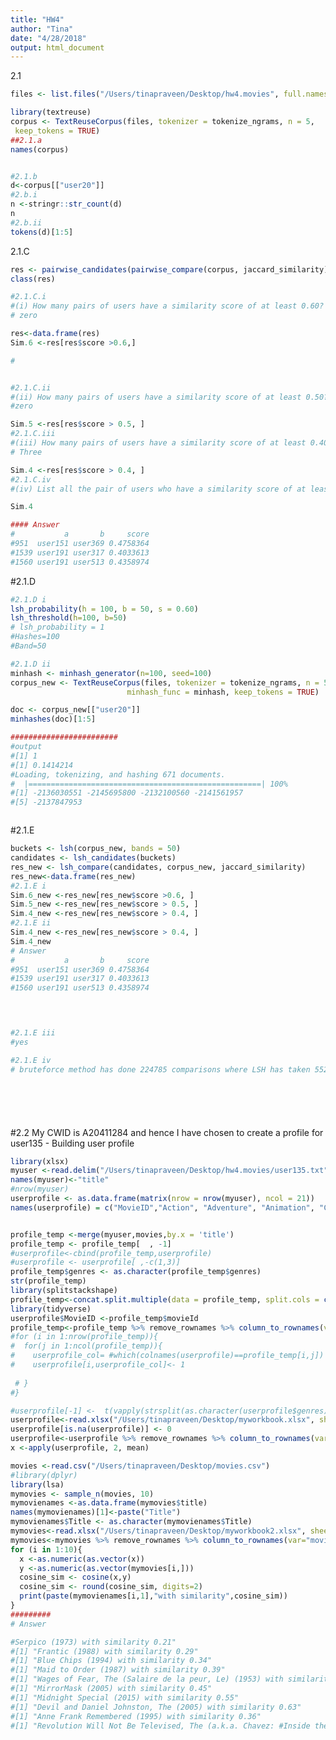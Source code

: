 ```yaml
---
title: "HW4"
author: "Tina"
date: "4/28/2018"
output: html_document
---
```

2.1
```r
files <- list.files("/Users/tinapraveen/Desktop/hw4.movies", full.names=T)

library(textreuse)
corpus <- TextReuseCorpus(files, tokenizer = tokenize_ngrams, n = 5,
 keep_tokens = TRUE)
##2.1.a
names(corpus)


#2.1.b
d<-corpus[["user20"]]
#2.b.i
n <-stringr::str_count(d) 
n
#2.b.ii
tokens(d)[1:5]

``` 
2.1.C

```r
res <- pairwise_candidates(pairwise_compare(corpus, jaccard_similarity))
class(res)
```


```r
#2.1.C.i
#(i) How many pairs of users have a similarity score of at least 0.60?
# zero

res<-data.frame(res)
Sim.6 <-res[res$score >0.6,]

# 


#2.1.C.ii
#(ii) How many pairs of users have a similarity score of at least 0.50?
#zero

Sim.5 <-res[res$score > 0.5, ]
#2.1.C.iii
#(iii) How many pairs of users have a similarity score of at least 0.40?
# Three

Sim.4 <-res[res$score > 0.4, ]
#2.1.C.iv
#(iv) List all the pair of users who have a similarity score of at least 0.40.

Sim.4

#### Answer
#           a       b     score
#951  user151 user369 0.4758364
#1539 user191 user317 0.4033613
#1560 user191 user513 0.4358974
```
#2.1.D 

```r
#2.1.D i 
lsh_probability(h = 100, b = 50, s = 0.60)
lsh_threshold(h=100, b=50)
# lsh_probability = 1 
#Hashes=100
#Band=50

#2.1.D ii
minhash <- minhash_generator(n=100, seed=100)
corpus_new <- TextReuseCorpus(files, tokenizer = tokenize_ngrams, n = 5,
                          minhash_func = minhash, keep_tokens = TRUE)

doc <- corpus_new[["user20"]]
minhashes(doc)[1:5]

########################
#output
#[1] 1
#[1] 0.1414214
#Loading, tokenizing, and hashing 671 documents.
#  |====================================================| 100%
#[1] -2136030551 -2145695800 -2132100560 -2141561957
#[5] -2137847953



```
#2.1.E
```r
buckets <- lsh(corpus_new, bands = 50)
candidates <- lsh_candidates(buckets)
res_new <- lsh_compare(candidates, corpus_new, jaccard_similarity)
res_new<-data.frame(res_new) 
#2.1.E i 
Sim.6_new <-res_new[res_new$score >0.6, ]
Sim.5_new <-res_new[res_new$score > 0.5, ]
Sim.4_new <-res_new[res_new$score > 0.4, ]
#2.1.E ii
Sim.4_new <-res_new[res_new$score > 0.4, ]
Sim.4_new
# Answer
#           a       b     score
#951  user151 user369 0.4758364
#1539 user191 user317 0.4033613
#1560 user191 user513 0.4358974
 



#2.1.E iii
#yes

#2.1.E iv
# bruteforce method has done 224785 comparisons where LSH has taken 5526 comparisons to have the desired candidates. This is a save of 98% of work !!







```
#2.2
My CWID is A20411284 and hence I have chosen to create a profile for user135 - Building user profile
```r
library(xlsx)
myuser <-read.delim("/Users/tinapraveen/Desktop/hw4.movies/user135.txt", header = FALSE)
names(myuser)<-"title"
#nrow(myuser)
userprofile <- as.data.frame(matrix(nrow = nrow(myuser), ncol = 21))
names(userprofile) = c("MovieID","Action", "Adventure", "Animation", "Children", "Comedy","Crime", "Documentary",  "Drama","Fantasy","Film-Noir","Horror", "IMAX", "Musical","Mystery","Romance", "Sci-Fi",  "Thriller","War",  "Western", "(no genres listed)")


profile_temp <-merge(myuser,movies,by.x = 'title')
profile_temp <- profile_temp[  , -1]
#userprofile<-cbind(profile_temp,userprofile)
#userprofile <- userprofile[ ,-c(1,3)]
profile_temp$genres <- as.character(profile_temp$genres)
str(profile_temp)
library(splitstackshape)
profile_temp<-concat.split.multiple(data = profile_temp, split.cols = c("genres"), seps = "|")
library(tidyverse)
userprofile$MovieID <-profile_temp$movieId
profile_temp<-profile_temp %>% remove_rownames %>% column_to_rownames(var="movieId")
#for (i in 1:nrow(profile_temp)){
#  for(j in 1:ncol(profile_temp)){
#    userprofile_col= #which(colnames(userprofile)==profile_temp[i,j])
#    userprofile[i,userprofile_col]<- 1
    
 # }
#}

#userprofile[-1] <-  t(vapply(strsplit(as.character(userprofile$genres), '|'), function(x) names(userprofile)[-1] %in% x, logical(ncol(userprofile)-1)))
userprofile<-read.xlsx("/Users/tinapraveen/Desktop/myworkbook.xlsx", sheetName = "profile_temp2")
userprofile[is.na(userprofile)] <- 0
userprofile<-userprofile %>% remove_rownames %>% column_to_rownames(var="movieId")
x <-apply(userprofile, 2, mean)

```


```r
movies <-read.csv("/Users/tinapraveen/Desktop/movies.csv")
#library(dplyr)
library(lsa)
mymovies <- sample_n(movies, 10)
mymovienames <-as.data.frame(mymovies$title)
names(mymovienames)[1]<-paste("Title")
mymovienames$Title <- as.character(mymovienames$Title)
mymovies<-read.xlsx("/Users/tinapraveen/Desktop/myworkbook2.xlsx", sheetName = "1")
mymovies<-mymovies %>% remove_rownames %>% column_to_rownames(var="movieId")
for (i in 1:10){
  x <-as.numeric(as.vector(x))
  y <-as.numeric(as.vector(mymovies[i,]))
  cosine_sim <- cosine(x,y)
  cosine_sim <- round(cosine_sim, digits=2)
  print(paste(mymovienames[i,1],"with similarity",cosine_sim))
}
#########
# Answer

#Serpico (1973) with similarity 0.21"
#[1] "Frantic (1988) with similarity 0.29"
#[1] "Blue Chips (1994) with similarity 0.34"
#[1] "Maid to Order (1987) with similarity 0.39"
#[1] "Wages of Fear, The (Salaire de la peur, Le) (1953) with similarity 0.51"
#[1] "MirrorMask (2005) with similarity 0.45"
#[1] "Midnight Special (2015) with similarity 0.55"
#[1] "Devil and Daniel Johnston, The (2005) with similarity 0.63"
#[1] "Anne Frank Remembered (1995) with similarity 0.36"
#[1] "Revolution Will Not Be Televised, The (a.k.a. Chavez: #Inside the Coup) (2003) with similarity 0.55"


```